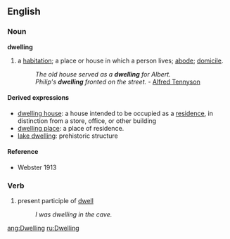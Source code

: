 ==English==
===Noun===
'''dwelling'''
#a [[habitation]]; a place or house in which a person lives; [[abode]]; [[domicile]].
#:''The old house served as a '''dwelling''' for Albert.''
#:''Philip's '''dwelling''' fronted on the street.'' - [[Alfred Tennyson]]

====Derived expressions====
*[[dwelling house]]: a house intended to be occupied as a [[residence]], in distinction from a store, office, or other building
*[[dwelling place]]: a place of residence.
*[[lake dwelling]]: prehistoric structure

====Reference====
*Webster 1913

===Verb===
#present participle of [[dwell]]
#:''I was dwelling in the cave.''

[[ang:Dwelling]]
[[ru:Dwelling]]